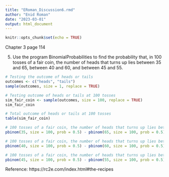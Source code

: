 ---
title: "ERoman_Discussion6.rmd"
author: "Enid Roman"
date: "2023-03-01"
output: html_document
---

```{r setup, include=FALSE}
knitr::opts_chunk$set(echo = TRUE)
```

Chapter 3 page 114 

5. Use the program BinomialProbabilities to find the probability that, in 100 tosses of a fair coin, the number of heads that turns up lies between 35 and 65, between 40 and 60, and between 45 and 55.

```{r}
# Testing the outcome of heads or tails
outcomes <- c("heads", "tails")
sample(outcomes, size = 1, replace = TRUE)
```
```{r}
# Testing outcome of heads or tails at 100 tosses
sim_fair_coin <- sample(outcomes, size = 100, replace = TRUE)
sim_fair_coin
```
```{r}
# Total outcome of heads or tails at 100 tosses
table(sim_fair_coin)
```

```{r}
# 100 tosses of a fair coin, the number of heads that turns up lies between 35 and 65
pbinom(35, size = 100, prob = 0.5) - pbinom(65, size = 100, prob = 0.5)
```
```{r}
# 100 tosses of a fair coin, the number of heads that turns up lies between 40 and 60
pbinom(40, size = 100, prob = 0.5) - pbinom(60, size = 100, prob = 0.5)
```
```{r}
# 100 tosses of a fair coin, the number of heads that turns up lies between 45 and 55
pbinom(45, size = 100, prob = 0.5) - pbinom(55, size = 100, prob = 0.5)
```
Reference: https://rc2e.com/index.html#the-recipes
